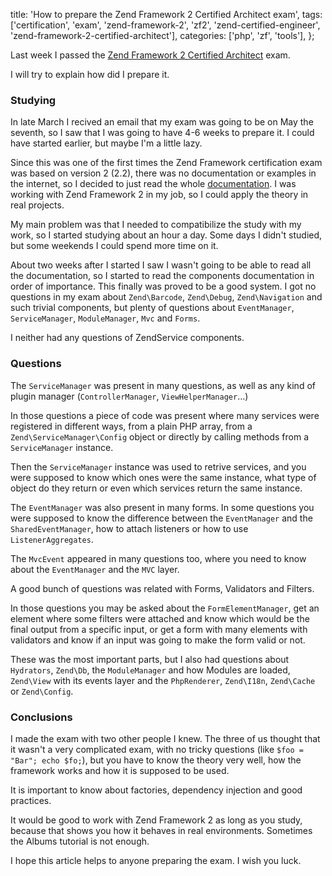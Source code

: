   title: 'How to prepare the Zend Framework 2 Certified Architect exam',
  tags: ['certification', 'exam', 'zend-framework-2', 'zf2', 'zend-certified-engineer', 'zend-framework-2-certified-architect'],
  categories: ['php', 'zf', 'tools'],
};

Last week I passed the [Zend Framework 2 Certified Architect](http://www.zend.com/en/yellow-pages/ZEND021590) exam.

I will try to explain how did I prepare it.

### Studying

In late March I recived an email that my exam was going to be on May the seventh, so I saw that I was going to have 4-6 weeks to prepare it. I could have started earlier, but maybe I'm a little lazy.

Since this was one of the first times the Zend Framework certification exam was based on version 2 (2.2), there was no documentation or examples in the internet, so I decided to just read the whole [documentation](https://framework.zend.com/manual/2.2/en/user-guide/overview.html). I was working with Zend Framework 2 in my job, so I could apply the theory in real projects.

My main problem was that I needed to compatibilize the study with my work, so I started studying about an hour a day. Some days I didn't studied, but some weekends I could spend more time on it.

About two weeks after I started I saw I wasn't going to be able to read all the documentation, so I started to read the components documentation in order of importance. This finally was proved to be a good system. I got no questions in my exam about `Zend\Barcode`, `Zend\Debug`, `Zend\Navigation` and such trivial components, but plenty of questions about `EventManager`, `ServiceManager`, `ModuleManager`, `Mvc` and `Forms`.

I neither had any questions of ZendService components.

### Questions

The `ServiceManager` was present in many questions, as well as any kind of plugin manager (`ControllerManager`, `ViewHelperManager`…)

In those questions a piece of code was present where many services were registered in different ways, from a plain PHP array, from a `Zend\ServiceManager\Config` object or directly by calling methods from a `ServiceManager` instance.

Then the `ServiceManager` instance was used to retrive services, and you were supposed to know which ones were the same instance, what type of object do they return or even which services return the same instance.

The `EventManager` was also present in many forms. In some questions you were supposed to know the difference between the `EventManager` and the `SharedEventManager`, how to attach listeners or how to use `ListenerAggregates`.

The `MvcEvent` appeared in many questions too, where you need to know about the `EventManager` and the `MVC` layer.

A good bunch of questions was related with Forms, Validators and Filters.

In those questions you may be asked about the `FormElementManager`, get an element where some filters were attached and know which would be the final output from a specific input, or get a form with many elements with validators and know if an input was going to make the form valid or not.

These was the most important parts, but I also had questions about `Hydrators`, `Zend\Db`, the `ModuleManager` and how Modules are loaded, `Zend\View` with its events layer and the `PhpRenderer`, `Zend\I18n`, `Zend\Cache` or `Zend\Config`.

### Conclusions

I made the exam with two other people I knew. The three of us thought that it wasn't a very complicated exam, with no tricky questions (like `$foo = "Bar"; echo $fo;`), but you have to know the theory very well, how the framework works and how it is supposed to be used.

It is important to know about factories, dependency injection and good practices.

It would be good to work with Zend Framework 2 as long as you study, because that shows you how it behaves in real environments. Sometimes the Albums tutorial is not enough.

I hope this article helps to anyone preparing the exam. I wish you luck.
